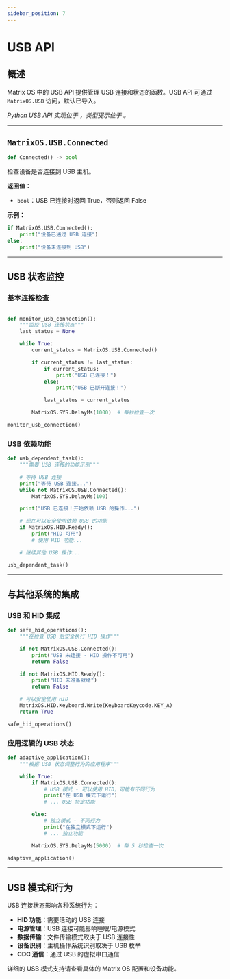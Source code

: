 ```yaml
---
sidebar_position: 7
---
```


# USB API

## 概述

Matrix OS 中的 USB API 提供管理 USB 连接和状态的函数。USB API 可通过 `MatrixOS.USB` 访问，默认已导入。

*Python USB API 实现位于 <GithubLink path="Applications/Python/PikaPython/MatrixOS_USB.py"/>，类型提示位于 <GithubLink path="Applications/Python/PikaPython/_MatrixOS_USB.pyi"/>。*

---

## `MatrixOS.USB.Connected`
```python
def Connected() -> bool
```

检查设备是否连接到 USB 主机。

**返回值：**
- `bool`：USB 已连接时返回 True，否则返回 False

**示例：**
```python
if MatrixOS.USB.Connected():
    print("设备已通过 USB 连接")
else:
    print("设备未连接到 USB")
```

---

## USB 状态监控

### 基本连接检查
```python

def monitor_usb_connection():
    """监控 USB 连接状态"""
    last_status = None

    while True:
        current_status = MatrixOS.USB.Connected()

        if current_status != last_status:
            if current_status:
                print("USB 已连接！")
            else:
                print("USB 已断开连接！")

            last_status = current_status

        MatrixOS.SYS.DelayMs(1000)  # 每秒检查一次

monitor_usb_connection()
```

### USB 依赖功能
```python
def usb_dependent_task():
    """需要 USB 连接的功能示例"""

    # 等待 USB 连接
    print("等待 USB 连接...")
    while not MatrixOS.USB.Connected():
        MatrixOS.SYS.DelayMs(100)

    print("USB 已连接！开始依赖 USB 的操作...")

    # 现在可以安全使用依赖 USB 的功能
    if MatrixOS.HID.Ready():
        print("HID 可用")
        # 使用 HID 功能...

    # 继续其他 USB 操作...

usb_dependent_task()
```

---

## 与其他系统的集成

### USB 和 HID 集成
```python
def safe_hid_operations():
    """在检查 USB 后安全执行 HID 操作"""

    if not MatrixOS.USB.Connected():
        print("USB 未连接 - HID 操作不可用")
        return False

    if not MatrixOS.HID.Ready():
        print("HID 未准备就绪")
        return False

    # 可以安全使用 HID
    MatrixOS.HID.Keyboard.Write(KeyboardKeycode.KEY_A)
    return True

safe_hid_operations()
```

### 应用逻辑的 USB 状态
```python
def adaptive_application():
    """根据 USB 状态调整行为的应用程序"""

    while True:
        if MatrixOS.USB.Connected():
            # USB 模式 - 可以使用 HID，可能有不同行为
            print("在 USB 模式下运行")
            # ... USB 特定功能

        else:
            # 独立模式 - 不同行为
            print("在独立模式下运行")
            # ... 独立功能

        MatrixOS.SYS.DelayMs(5000)  # 每 5 秒检查一次

adaptive_application()
```


---

## USB 模式和行为

USB 连接状态影响各种系统行为：

- **HID 功能**：需要活动的 USB 连接
- **电源管理**：USB 连接可能影响睡眠/电源模式
- **数据传输**：文件传输模式取决于 USB 连接性
- **设备识别**：主机操作系统识别取决于 USB 枚举
- **CDC 通信**：通过 USB 的虚拟串口通信

详细的 USB 模式支持请查看具体的 Matrix OS 配置和设备功能。